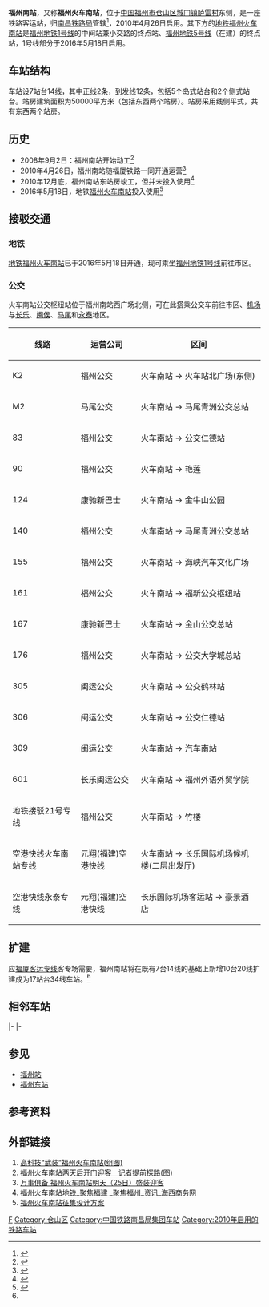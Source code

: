 {{Otheruses|subject=[[中国铁路|中国铁路]]的车站|other=[[福州地铁|福州地铁]]的车站|福州火车南站站}}
{{Expand|time=2010-03-06}}
{{Infobox China railway station
|车站名称= 福州南站
|图片= 20161001 Fuzhounan Railway Station.jpg
|图片介绍= 福州南站西站房
|其他名称=
|车站拼音= Fuzhounan Zhan
|英文名称= Fuzhounan Railway Station
|车站代码= 34151<ref>{{cite book|title=中华人民共和国铁路车站代码（GB/T 10302-2010）|publisher=中国标准出版社|year=2010|isbn=155066140495|ignore-isbn-error=true|pages=11}}</ref>
|电报码= FYS
|拼音码= FZN
|车站类型= 客运站
|技术性质= 
|业务性质= 客运站
|始建时间= 2008年9月2日
|开通运营= 2010年4月26日
|撤销年份=
|车站位置= [[福建省|福建省]][[福州市|福州市]][[仓山区|仓山区]][[城门镇|城门镇]][[胪雷村|胪雷村]]
|坐标= {{coord|25|59|19.82|N|119|23|8.04|E|display=inline,title}}
|归属= [[南昌铁路局|南昌铁路局]][[福州车站|福州车站]]<ref>{{Cite web |url=http://www.nctlj.com.cn/Show.aspx?TID=2993 |title=《班组生活》2013年第一期 |access-date=2015-02-19 |archive-url=https://web.archive.org/web/20150219144535/http://www.nctlj.com.cn/Show.aspx?TID=2993 |archive-date=2015-02-19 |dead-url=yes }}</ref>
|线路= [[温福铁路|温福铁路]]、[[福厦铁路|福厦铁路]]<br>（[[杭福深客运专线|杭福深客运专线]]）<br>[[福平铁路|福平铁路]]<br>[[福厦客运专线|福厦客运专线]]（在建）
|车站等级= [[一等站_(中国大陆)|一等站]]
|使用状态= 使用中
|股道数目= 14（20在建）<ref name="#1">《新建铁路福州至厦门客运专线环境影响评价再次公示》</ref>
|正线= 2
|到发线= 12
|其它线=
|月台数目= 7（另有10在建）<ref name="#1"/>
|侧式站台= 2
|岛式站台= 5
|站台面=
|网站=
|站线配置图 = 
\\\\\tCONTg\tCONTg\\\\\\\~~ ~~ ~~ ~~[[温福铁路|温福铁路]]往[[温州南站|温州南]]
\\\\\tSTRe\tSTRe\\\\\\\
\\\\\STRg\STRf\\\\\\\
\\\\\STR\STR\\\\\\\
\\\\ENDEa!~STRc2\ABZg3\ABZg2\ENDEa!~STRc3\\\\\\
\\\\ABZg+1\STR+c4\STR+c1\ABZg+4\\\\\\
\\\STRc2\ABZg3!~STRc2\ABZg3\ABZg2\ABZg2!~STRc3\STRc3\\\\\
\\STRc2\STR3+1\ABZg+1!~STRc4\STR+c4\STR+c1\ABZg+4!~STRc1\STR2+4\STRc3\\\\
\STRc2\STR3+1\STRc24\ABZg3\STR\STR\ABZg2\STRc13\ABZ4+2l\STR2+r!~STRc3\STRc3\\
STRc2\ABZ1+3f\STRc4\STR+1\STR+c4\STR\STR\STR+c1\STR+4\STRc1\STR+4+c1\ABZ4+2l\STR2+r!~STRc3\STRc3
STR+1\STR+c4\STRc2\ABZg3\STR\STR\STR\STR\ABZg2\STRc3\ABZg2\STRc13\STR+4+c1\STR+4
STR\STR\STR+1\STR+c4\STR\STR\STR\STR\STR+c1\STR+4\STR+c1\STR+4\STR\STR
STR+BSr\STR+BSl\STR+BSr\STR+BSl\STR+BSr\STR\STR\STR+BSl\STR+BSr\STR+BSl\STR+BSr\STR+BSl\STR+BSr\STR+BSl
STR+BSr!~*1__align=l\STR+BSl\STR+BSr\STR+BSl\STR+BSr\STR\STR\STR+BSl\STR+BSr\STR+BSl\STR+BSr\STR+BSl\STR+BSr\STR+BSl~~ ~~ ~~1站台
STR+BSr\STR+BSl!~*2__align=r\STR+BSr\STR+BSl\STR+BSr\STR\STR\STR+BSl\STR+BSr\STR+BSl\STR+BSr\STR+BSl\STR+BSr\STR+BSl~~ ~~ ~~2站台
STR+BSr\STR+BSl\STR+BSr!~*3__align=l\STR+BSl\STR+BSr\STR\STR\STR+BSl\STR+BSr\STR+BSl\STR+BSr\STR+BSl\STR+BSr\STR+BSl~~ ~~ ~~3站台
STR+BSr\STR+BSl\STR+BSr\STR+BSl!~*4__align=r\STR+BSr\STR\STR\STR+BSl\STR+BSr\STR+BSl\STR+BSr\STR+BSl\STR+BSr\STR+BSl~~ ~~ ~~4站台
STR+BSr\STR+BSl\STR+BSr\STR+BSl\STR+BSr!~*5__align=l\STR\STR\STR+BSl\STR+BSr\STR+BSl\STR+BSr\STR+BSl\STR+BSr\STR+BSl~~ ~~ ~~5站台
STR+BSr\STR+BSl\STR+BSr\STR+BSl\STR+BSr\STR\STR\STR+BSl!~*6__align__r\STR+BSr\STR+BSl\STR+BSr\STR+BSl\STR+BSr\STR+BSl~~ ~~ ~~6站台
STR+BSr\STR+BSl\STR+BSr\STR+BSl\STR+BSr\STR\STR\STR+BSl\STR+BSr!~*7__align=l\STR+BSl\STR+BSr\STR+BSl\STR+BSr\STR+BSl~~ ~~ ~~7站台
STR+BSr\STR+BSl\STR+BSr\STR+BSl\STR+BSr\STR\STR\STR+BSl\STR+BSr\STR+BSl!~*8__align=r\STR+BSr\STR+BSl\STR+BSr\STR+BSl~~ ~~ ~~8站台
STR+BSr\STR+BSl\STR+BSr\STR+BSl\STR+BSr\STR\STR\STR+BSl\STR+BSr\STR+BSl\STR+BSr!~*9__align=l\STR+BSl\STR+BSr\STR+BSl~~ ~~ ~~9站台
STR+BSr\STR+BSl\STR+BSr\STR+BSl\STR+BSr\STR\STR\STR+BSl\STR+BSr\STR+BSl\STR+BSr\STR+BSl!~*1!~*0__align=r\STR+BSr\STR+BSl~~ ~~ ~~10站台
STR+BSr\STR+BSl\STR+BSr\STR+BSl\STR+BSr\STR\STR\STR+BSl\STR+BSr\STR+BSl\STR+BSr\STR+BSl\STR+BSr!~*1__align=l!~*1\STR+BSl~~ ~~ ~~11站台
STR+BSr\STR+BSl\STR+BSr\STR+BSl\STR+BSr\STR\STR\STR+BSl\STR+BSr\STR+BSl\STR+BSr\STR+BSl\STR+BSr\STR+BSl!~*1!~*2__align=r~~ ~~ ~~12站台
STR+BSr\STR+BSl\STR+BSr\STR+BSl\STR+BSr\STR\STR\STR+BSl\STR+BSr\STR+BSl\STR+BSr\STR+BSl\STR+BSr\STR+BSl
STR2\STR+c3\STR2\STR+c3\STR\STR\STR\STR\STR+c2\STR3\STR+c2\STR3\STR\STR
STRc1\ABZg+4\STRc1\ABZg+4!~STRc2\STR3\STR\STR\STR2\ABZg+1!~STRc3\STRc4\ABZg+1\STRc24\STR3+c2\STR3
\STR2\STRc3\ABZg+1\STRc4\STR\STR\STRc1\ABZg+4\STRc2\STR3+c2\ABZ3+1l\STRr+1!~STRc4\STRc4
\STRc1\STR2+4\STR2+c3\STRc3\STR\STR\STRc2\STR3+c2\ABZ3+1l\STRr+1!~STRc4\STRc4\\
\\STRc1\STR2+4+c1\ABZ4+2f!~STRc3\STR+c3\STR+c2\ABZ1+3f!~STRc2\STR3+1+c4\STRc4\\\\
\\\STRc1\ABZg+4!~STRc1\ABZg+4\ABZg+1\ABZg+1!~STRc4\STRc4\\\\\
\\\\ABZg2\ABZg2!~STRc3\ABZg2!~STRc3\STR+c3\\\\\\
\\\\STR+c1\ABZg+4!~STRc1\ABZg+4!~STRc1\ABZg+4\\\\\\
\\\\STR+c2\ABZg3!~STRc2\ABZg3!~STRc2\ABZg3\\\\\\
\\\\ABZg+1\ABZg+1!~STRc4\ABZg+1!~STRc4\STR+c4\\\\\\
STRc2\STR3+l\STRq\STRq\KRZo\KRZo\KRZo\KRZo\LCONTfq\\\\\
STR+1\STRc4!~kSTRc2\kSTR3+l\STRq\KRZo\KRZo\KRZo\KRZo\LCONTfq\\\\\~~ ~~ ~~ ~~[[福州动车段|福州动车段]]
STR\kSTR+1\\\STR\ABZg2\STR+c3\STR2\STRc3\\\\\
STR\kSTR2\\tSTRc1\tSTR3a\tSTRa!~STRc1\tSTR+4a!~tSTRa\STRc1\tSTR+4a\\\\\
STR2\STRc3!~kSTRc1\kSTRl+4\tSTRr+1e\tSTRc4\tSTRe\tSTRe\STRc2\tSTR3e\\\\\
STRc1\STRl+4\STRq\STRq\STRq\KRZo\KRZo\STRr+1\STRc4\\\\\
\\\\\tSTRa\tSTRa\\\\\\\
\\\\\tSTRe\tSTRe\\\\\\\
\\\\\STRg\STRf\\\\\\\
\\\\\CONTf\CONTf\\\\\\\~~ ~~ ~~ ~~[[福厦铁路|福厦铁路]]往[[厦门站|厦门]]
|站线配置图宽度= 200px
}}

'''福州南站'''，又称'''福州火车南站'''，位于[[中国|中国]][[福州市|福州市]][[仓山区|仓山区]][[城门镇|城门镇]][[胪雷村|胪雷村]]东侧，是一座铁路客运站，归[[南昌铁路局|南昌铁路局]]管辖<ref>{{Cite web |url=http://www.fjsen.com/d/2009-03/04/content_5966.htm |title=福州火车南站有望11月底建成使用 |access-date=2009-10-13 |archive-date=2020-08-18 |archive-url=https://web.archive.org/web/20200818043827/http://www.fjsen.com/d/2009-03/04/content_5966.htm |dead-url=no }}</ref>，2010年4月26日启用。其下方的[[福州火车南站站|地铁福州火车南站]]是[[福州地铁1号线|福州地铁1号线]]的中间站兼小交路的终点站、[[福州地铁5号线|福州地铁5号线]]（在建）的终点站，1号线部分于2016年5月18日启用。

==车站结构==
车站设7站台14线，其中正线2条，到发线12条，包括5个岛式站台和2个侧式站台。站房建筑面积为50000平方米（包括东西两个站房）。站房采用线侧平式，共有东西两个站房。

==历史==
{{扩充章节}}
*2008年9月2日：福州南站开始动工<ref>{{Cite web |url=http://www.fjsen.com/newscenter/2008-09/02/content_558690.htm |title=东南新闻网 福州火车南站今日动工 |access-date=2010-05-15 |archive-url=https://web.archive.org/web/20090601232105/http://www.fjsen.com/newscenter/2008-09/02/content_558690.htm |archive-date=2009-06-01 |dead-url=yes }}{{webarchive|url=https://web.archive.org/web/20090601232105/http://www.fjsen.com/newscenter/2008-09/02/content_558690.htm |date=2009-06-01 }}</ref>
*2010年4月26日，福州南站随福厦铁路一同开通运营<ref>{{Cite web |url=http://haixi.cnfol.com/100408/417,1982,7502918,00.shtml |title=福州火车南站4月26日正式投入运营 |access-date=2010-05-15 |archive-url=https://web.archive.org/web/20110708170710/http://haixi.cnfol.com/100408/417,1982,7502918,00.shtml |archive-date=2011-07-08 |dead-url=yes }}</ref>
*2010年12月底，福州南站东站房竣工，但并未投入使用<ref>{{Cite web |url=http://news.fznews.com.cn/fuzhou/2010-12-15/20101215BwiHvkBNts213255.shtml |title=火车南站东站房月底完工 市民可通过两途径到达 |access-date=2016-09-15 |archive-date=2020-08-18 |archive-url=https://web.archive.org/web/20200818043710/http://news.fznews.com.cn/fuzhou/2010-12-15/20101215BwiHvkBNts213255.shtml |dead-url=no }}</ref>
*2016年5月18日，地铁[[福州火车南站站|福州火车南站]]投入使用<ref>{{Cite web |url=http://esf.fz.fang.com/newsecond/news/21179662.htm |title=福州地铁1号线南段昨日试运营 凭榕城一卡通可乘坐地铁 |access-date=2016-09-15 |archive-date=2017-03-05 |archive-url=https://web.archive.org/web/20170305030041/http://esf.fz.fang.com/newsecond/news/21179662.htm |dead-url=no }}</ref>

==接驳交通==
{{multiple image|direction=vertical|align=right|width=200|image1=20161001 火车南站公交枢纽站.jpg|caption1=<center>火车南站公交枢纽站</center>|image2=20161001 火车南站公交枢纽站站台.jpg|caption2=<center>火车南站公交枢纽站站台</center>}}
===地铁===
{{main|福州火车南站站}}
[[福州火车南站站|地铁福州火车南站]]已于2016年5月18日开通，现可乘坐[[福州地铁1号线|福州地铁1号线]]前往市区。

===公交===
火车南站公交枢纽站位于福州南站西广场北侧，可在此搭乘公交车前往市区、[[福州长乐国际机场|机场]]与[[长乐区|长乐]]、[[闽侯县|闽侯]]、[[马尾区|马尾]]和[[永泰县|永泰]]地区。
{| class="wikitable" style="text-align: center"
!线路
!运营公司
!区间
|-
|K2
|福州公交
|火车南站 → 火车站北广场(东侧)
|-
|M2
|马尾公交
|火车南站 → 马尾青洲公交总站
|-
|83
|福州公交
|火车南站 → 公交仁德站
|-
|90
|福州公交
|火车南站 → 艳莲
|-
|124
|康驰新巴士
|火车南站 → 金牛山公园
|-
|140
|福州公交
|火车南站 → 马尾青洲公交总站
|-
|155
|福州公交
|火车南站 → 海峡汽车文化广场
|-
|161
|福州公交
|火车南站 → 福新公交枢纽站
|-
|167
|康驰新巴士
|火车南站 → 金山公交总站
|-
|176
|福州公交
|火车南站 → 公交大学城总站
|-
|305
|闽运公交
|火车南站 → 公交鹤林站
|-
|306
|闽运公交
|火车南站 → 公交仁德站
|-
|309
|闽运公交
|火车南站 → 汽车南站
|-
|601
|长乐闽运公交
|火车南站 → 福州外语外贸学院
|-
|地铁接驳21号专线
|福州公交
|火车南站 → 竹楼
|-
|空港快线火车南站专线
|元翔(福建)空港快线
|火车南站 → 长乐国际机场候机楼(二层出发厅)
|-
|空港快线永泰专线
|元翔(福建)空港快线
|长乐国际机场客运站 → 豪景酒店
|}

==扩建==
应[[福厦客运专线|福厦客运专线]]客专场需要，福州南站将在既有7台14线的基础上新增10台20线扩建成为17站台34线车站。<ref name="#1"/>

== 相邻车站 ==
{{start rail box|[[中国铁路|中国铁路]]}}
{{s-inop|[[连江站|连江站]]|[[杭州东站|杭州东]]方向}}
{{s-line|[[杭深铁路|杭深铁路]]<br />← 36km 福州南站 35km →}}
{{s-inop|[[福清站|福清站]]|[[深圳北站|深圳北]]方向}}
|-
{{s-inop|[[樟林站|樟林站]]|[[福州站|福州]]方向}}
{{s-line|[[福厦铁路|福厦铁路]]<br />← 11km 福州南站 {{0}}{{0}}{{0}}{{0}} {{0}}{{0}}}}
{{terminus}}
|-
{{s-inop|[[福州站|福州站]]|[[福州站|福州]]方向}}
{{s-line|[[福平铁路|福平铁路]]<br />← 18km 福州南站 15km →}}
{{s-inop|[[长乐站_(福建省)|长乐站]]|[[平潭站|平潭]]方向}}
{{end box}}

==参见==
*[[福州站|福州站]]
*[[福州东站|福州东站]]

==参考资料==
{{Reflist}}

==外部链接==
{{Commonscat|Fuzhounan Railway Station}}
#[https://web.archive.org/web/20180620153044/http://news.163.com/10/0319/03/6240JL9U000146BB.html 高科技“武装”福州火车南站(组图)]
#[http://news.fznews.com.cn/yw/2010-4-23/2010423sn9ymbsEjj231520.shtml 福州火车南站两天后开门迎客　记者提前探路(图)] {{Wayback|url=http://news.fznews.com.cn/yw/2010-4-23/2010423sn9ymbsEjj231520.shtml |date=20200818043718 }}
#[http://house.china.com.cn/fujian/view/174607.htm 万事俱备 福州火车南站明天（25日）盛装迎客]{{dead link|date=2018年1月 |bot=InternetArchiveBot |fix-attempted=yes }}
#[https://web.archive.org/web/20100624054130/http://news.hx355.com/show/2010/04/21/ODA3Njd3d3cuaHgzNTUuY29tbmV3cw==.html 福州火车南站地铁_聚焦福建 _聚焦福州_资讯_海西商务网]
#[http://www.clbiz.com/news/display.asp?ID=34847 福州火车南站征集设计方案]{{dead link|date=2018年1月 |bot=InternetArchiveBot |fix-attempted=yes }}

{{温福铁路}}
{{福厦铁路}}
{{福平铁路}}
{{福厦客运专线}}
{{福州公共交通系统}}

[[Category:福州市铁路车站|F]]
[[Category:仓山区|Category:仓山区]]
[[Category:中国铁路南昌局集团车站|Category:中国铁路南昌局集团车站]]
[[Category:2010年启用的铁路车站|Category:2010年启用的铁路车站]]